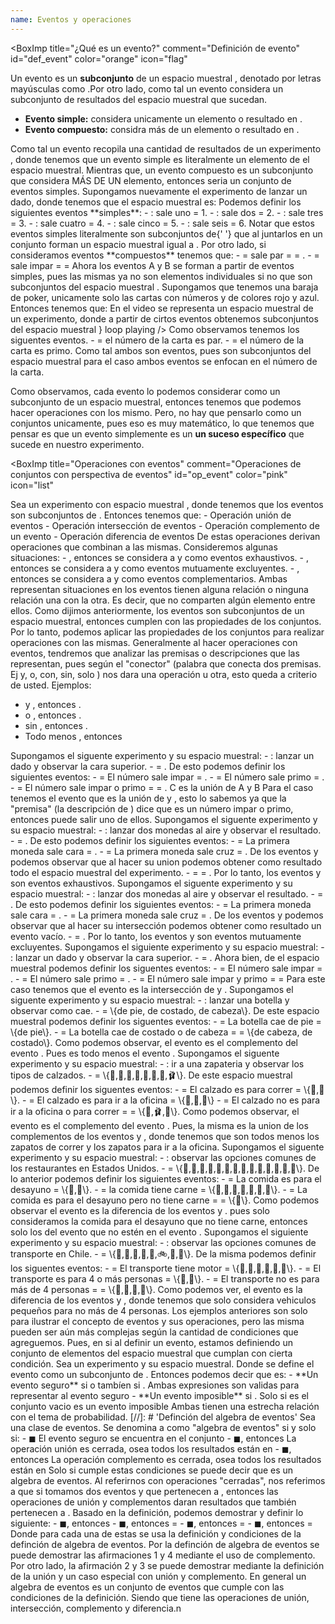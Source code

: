 ```yaml
---
name: Eventos y operaciones
---
```


<BoxImp
  title="¿Qué es un evento?"
  comment="Definición de evento"
  id="def_event"
  color="orange"
  icon="flag"
>
  Un evento es un **subconjunto** de un espacio muestral
  <Ltx txt="\mathcal{S}" />, denotado por letras mayúsculas como <Ltx txt="A,B,C,D" /> .Por otro lado,
  como tal un evento considera un subconjunto de resultados del espacio muestral que sucedan.
  - **Evento simple:** considera unicamente un elemento o resultado en <Ltx txt="\mathcal{S}" />.
  - **Evento compuesto:** considra más de un elemento o resultado en <Ltx txt="\mathcal{S}" />.

</BoxImp>
<BComment type="note">
  Como tal un evento recopila una cantidad de resultados de un experimento
  <Ltx txt="\mathcal{E}" />, donde tenemos que un evento simple es literalmente
  un elemento de el espacio muestral. Mientras que, un evento compuesto es un
  subconjunto que considera MÁS DE UN elemento, entonces seria un conjunto de
  eventos simples.
</BComment>
<BoxChord title="Ejemplo de evento 1">
  Supongamos nuevamente el experimento de lanzar un dado, donde tenemos que el
  espacio muestral es:
  <Balph>
    <Ltx txt="\mathcal{S}=\{1,2,3,4,5,6\}" />
  </Balph>
  Podemos definir los siguientes eventos **simples**:
  <Balph>
    - <Ltx txt="E_1" />: sale uno = 1.
    - <Ltx txt="E_2" />: sale dos = 2.
    - <Ltx txt="E_3" />: sale tres = 3.
    - <Ltx txt="E_4" />: sale cuatro = 4.
    - <Ltx txt="E_5" />: sale cinco = 5.
    - <Ltx txt="E_6" />: sale seis = 6.

  </Balph>
  Notar que estos eventos simples literalmente son subconjuntos de{' '}
  <Ltx txt="\mathcal{S}" /> que al juntarlos en un conjunto forman un espacio
  muestral igual a <Ltx txt="\mathcal{S}" />. Por otro lado, si consideramos
  eventos **compuestos** tenemos que:
  <Balph>
    - <Ltx txt="A" />= sale par = <Ltx txt="\{E_2,E_4,E_6\}" /> = <Ltx txt="\{2,4,6\}" />.
    - <Ltx txt="B" />= sale impar = <Ltx txt="\{E_1,E_3,E_5\}" /> = <Ltx txt="\{1,3,5\}" />

  </Balph>
  Ahora los eventos A y B se forman a partir de eventos simples, pues las mismas
  ya no son elementos individuales si no que son subconjuntos del espacio
  muestral <Ltx txt="\mathcal{S}" />.
</BoxChord>
<BoxChord className="mb-2" title="Ejemplo de evento 2" color="yellow">
  Supongamos que tenemos una baraja de poker, unicamente solo las cartas con
  números y de colores rojo y azul. Entonces tenemos que:
  <VidAbs
    url="/themes/Estadistica/Probabilidad/3_ex2.mp4"
    title="Ejemplo de evento con cartas"
    content={
      <>
        En el video se representa un espacio muestral de un experimento, donde a
        partir de cirtos eventos obtenemos subconjuntos del espacio muestral
      </>
    }
    loop
    playing
  />
  Como observamos tenemos los siguentes eventos.
  <Balph>
    - <Ltx txt="A" />= el número de la carta es par.
    - <Ltx txt="B" />= el número de la carta es primo.

  </Balph>
  Como tal ambos son eventos, pues son subconjuntos del espacio muestral para el
  caso ambos eventos se enfocan en el número de la carta.
</BoxChord>

Como observamos, cada evento lo podemos considerar como un subconjunto de un espacio muestral, entonces
tenemos que podemos hacer operaciones con los mismo. Pero, no hay que pensarlo como un conjuntos unicamente,
pues eso es muy matemático, lo que tenemos que pensar es que un evento simplemente es un **un suceso específico**
que sucede en nuestro experimento.

<BoxImp
  title="Operaciones con eventos"
  comment="Operaciones de conjuntos con perspectiva de eventos"
  id="op_event"
  color="pink"
  icon="list"
>
  Sea un experimento <Ltx txt="\mathcal{E}" /> con espacio muestral
  <Ltx txt="\mathcal{S}" />, donde tenemos que los eventos <Ltx txt="A,B,C,D" />
  son subconjuntos de <Ltx txt="\mathcal{S}" />. Entonces tenemos que:
  <BoxSimp className="text-base-content">
    - <Ltx txt="A \cup B = \{w:w \in A \lor w \in B \}" />
    <LComment>Operación unión de eventos</LComment>
    - <Ltx txt="A \cap B = \{w:w \in A \land w \in B \}" />
    <LComment>Operación intersección de eventos</LComment>
    - <Ltx txt="A^c = \{w:w \in \mathcal{S} \land w \notin A \}" />
    <LComment>Operación complemento de un evento</LComment>
    - <Ltx txt="A - B = \{w:w \notin A \land w \in B \}" />
    <LComment>Operación diferencia de eventos</LComment>
  </BoxSimp>
  De estas operaciones derivan operaciones que combinan a las mismas.
</BoxImp>
<BComment type="warn">
  Consideremos algunas situaciones:
  <Balph>
    - <Ltx txt="A \cup B = S" />, entonces se considera a <Ltx txt="A" /> y <Ltx txt="B" /> como eventos exhaustivos.
    - <Ltx txt="A \cap B = \emptyset" />, entonces se considera a <Ltx txt="A" /> y <Ltx txt="B" /> como eventos mutuamente excluyentes.
    - <Ltx txt="A \cap B \neq \emptyset" />, entonces se considera a <Ltx txt="A" /> y <Ltx txt="B" /> como eventos complementarios.
  </Balph>
  Ambas representan situaciones en los eventos tienen alguna relación o ninguna relación una con la otra.
  Es decir, que no comparten algún elemento entre ellos.
</BComment>
<BComment type='note'>
  Como dijimos anteriormente, los eventos son subconjuntos de un espacio muestral, entonces cumplen
  con las propiedades de los conjuntos. Por lo tanto, podemos aplicar las propiedades de los conjuntos
  para realizar operaciones con las mismas.
</BComment>
<BComment type='note'>
  Generalmente al hacer operaciones con eventos, tendremos que analizar las premisas o descripciones que las
  representan, pues según el "conector" (palabra que conecta dos premisas. Ej y, o, con, sin, solo )
  nos dara una operación u otra, esto queda a criterio de usted. Ejemplos:
  - <Ltx txt='A'/> y <Ltx txt='B'/>, entonces <Ltx txt='A \cap B'/>.
  - <Ltx txt='A'/> o <Ltx txt='B'/>, entonces <Ltx txt='A \cup B'/>.
  - <Ltx txt='A'/> sin <Ltx txt='B'/>, entonces <Ltx txt='A - B'/>.
  - Todo menos <Ltx txt='A'/>, entonces <Ltx txt='A^c'/>
</BComment>
<BoxChord title='Ejemplo de unión de eventos 1'>
  Supongamos el siguente experimento y su espacio muestral:
  <Balph>
    - <Ltx txt='\mathcal{E}'/> : lanzar un dado y observar la cara superior.
    - <Ltx txt='\mathcal{S}'/> = <Ltx txt='\{1,2,3,4,5,6\}'/>.

  </Balph>
  De esto podemos definir los siguientes eventos:
  <Balph>
    - <Ltx txt='A' /> = El número sale impar = <Ltx txt='\{1,3,5\}'/>.
    - <Ltx txt='B' /> = El número sale primo = <Ltx txt='\{2,3,5\}'/>.
    - <Ltx txt='C' /> = El número sale impar o primo = <Ltx txt='A \cup B'/> = <Ltx txt='\{1,2,3,5\}'/>.
    <LComment>C es la unión de A y B</LComment>
  </Balph>
  Para el caso tenemos el evento <Ltx txt='C' /> que es la unión de <Ltx txt='A' /> y <Ltx txt='B' />, esto
  lo sabemos ya que la "premisa" (la descripción de <Ltx txt='C'/>) dice que es un número impar o primo, entonces
  puede salir uno de ellos.
</BoxChord>
<BoxChord title='Ejemplo de unión de eventos 2'>
  Supongamos el siguente experimento y su espacio muestral:
  <Balph>
    - <Ltx txt='\mathcal{E}'/> : lanzar dos monedas al aire y observar el resultado.
    - <Ltx txt='\mathcal{S}'/> = <Ltx txt='\{(cara, cara), (cara, cruz), (cruz, cara), (cruz, cruz)\}'/>.

  </Balph>
  De esto podemos definir los siguientes eventos:
  <Balph>
    - <Ltx txt='A' /> = La primera moneda sale cara = <Ltx txt='\{(cara, cara), (cara, cruz)\}'/>.
    - <Ltx txt='B' /> = La primera moneda sale cruz = <Ltx txt='\{(cruz, cara), (cruz, cruz)\}'/>.

  </Balph>
  De los eventos <Ltx txt='A' /> y <Ltx txt='B' /> podemos observar que al hacer su union podemos
  obtener como resultado todo el espacio muestral del experimento.
  <Balph>
    - <Ltx txt='A \cup B' /> = <Ltx txt='\mathcal{S}'/> = <Ltx txt='\{(cara, cara), (cara, cruz), (cruz, cara), (cruz, cruz)\}'/>.
  </Balph>
  Por lo tanto, los eventos <Ltx txt='A' /> y <Ltx txt='B' /> son eventos exhaustivos.
</BoxChord>
<BoxChord title='Ejemplo de intersección de eventos 1' color='red'>
  Supongamos el siguente experimento y su espacio muestral:
  <Balph>
    - <Ltx txt='\mathcal{E}'/> : lanzar dos monedas al aire y observar el resultado.
    - <Ltx txt='\mathcal{S}'/> = <Ltx txt='\{(cara, cara), (cara, cruz), (cruz, cara), (cruz, cruz)\}'/>.

  </Balph>
  De esto podemos definir los siguientes eventos:
  <Balph>
    - <Ltx txt='A' /> = La primera moneda sale cara = <Ltx txt='\{(cara, cara), (cara, cruz)\}'/>.
    - <Ltx txt='B' /> = La primera moneda sale cruz = <Ltx txt='\{(cruz, cara), (cruz, cruz)\}'/>.

  </Balph>
  De los eventos <Ltx txt='A' /> y <Ltx txt='B' /> podemos observar que al hacer su intersección podemos
  obtener como resultado un evento vacío.
  <Balph>
    - <Ltx txt='A \cap B' /> = <Ltx txt='\emptyset' />.
  </Balph>
  Por lo tanto, los eventos <Ltx txt='A' /> y <Ltx txt='B' /> son eventos mutuamente excluyentes.
</BoxChord>
<BoxChord title='Ejemplo de intersección de eventos 2' color='red'>
  Supongamos el siguiente experimento y su espacio muestral:
  <Balph>
    - <Ltx txt='\mathcal{E}'/> : lanzar un dado y observar la cara superior.
    - <Ltx txt='\mathcal{S}'/> = <Ltx txt='\{1,2,3,4,5,6\}'/>.
  </Balph>
  Ahora bien, de el espacio muestral podemos definir los siguentes eventos:
  <Balph>
    - <Ltx txt='A' /> = El número sale impar = <Ltx txt='\{1,3,5\}'/>.
    - <Ltx txt='B' /> = El número sale primo = <Ltx txt='\{2,3,5\}'/>.
    - <Ltx txt='C' /> = El número sale impar y primo = <Ltx txt='A \cap B'/> = <Ltx txt='\{3, 5\}'/>
  </Balph>
  Para este caso tenemos que el evento <Ltx txt='C' /> es la intersección de <Ltx txt='A' /> y <Ltx txt='B' />.

</BoxChord>
<BoxChord title='Ejemplo de complemento de eventos 1' color='yellow'>
  Supongamos el siguente experimento y su espacio muestral:
  <Balph>
    - <Ltx txt='\mathcal{E}'/> : lanzar una botella y observar como cae.
    - <Ltx txt='\mathcal{S}'/> = \{de pie, de costado, de cabeza\}.
  </Balph>
  De este espacio muestral podemos definir los siguentes eventos:
  <Balph>
    - <Ltx txt='A' /> = La botella cae de pie = \{de pie\}.
    - <Ltx txt='B' /> = La botella cae de costado o de cabeza = <Ltx txt='A^c'/> = \{de cabeza, de costado\}.
  </Balph>
  Como podemos observar, el evento <Ltx txt='B' /> es el complemento del evento <Ltx txt='A' />. Pues es todo
  menos el evento <Ltx txt='A' />.
</BoxChord>
<BoxChord title='Ejemplo de complemento de eventos 2' color='yellow'>
  Supongamos el siguente experimento y su espacio muestral:
  <Balph>
    - <Ltx txt='\mathcal{E}'/> : ir a una zapateria y observar los tipos de calzados.
    - <Ltx txt='\mathcal{S}'/> = \{👟,👞,👠,🥿,👢,🥾,👡,🩰\}.
  </Balph>
  De este espacio muestral podemos definir los siguentes eventos:
  <Balph>
    - <Ltx txt='A' /> = El calzado es para correr = \{👟,🥾\}.
    - <Ltx txt='B' /> = El calzado es para ir a la oficina = \{👞,👠,👡\}
    - <Ltx txt='C' /> = El calzado no es para ir a la oficina o para correr = <Ltx txt='A^c \cup B^c'/> = \{👢,🩰,🥿\}.
  </Balph>
  Como podemos observar, el evento <Ltx txt='C' /> es el complemento del evento <Ltx txt='A \cup B' />. Pues, la misma
  es la union de los complementos de los eventos <Ltx txt='A' /> y <Ltx txt='B' />, donde tenemos que son todos
  menos los zapatos de correr y los zapatos para ir a la oficina.
</BoxChord>
<BoxChord title='Ejemplo de diferencia de eventos 1' color='green'>
  Supongamos el siguente experimento y su espacio muestral:
  <Balph>
    - <Ltx txt='\mathcal{E}'/> : observar las opciones comunes de los restaurantes en Estados Unidos.
    - <Ltx txt='\mathcal{S}'/> = \{🍔,🍟,🍕,🍗,🍖,🍝,🍜,🍲,🍧,🍭,🍫,🎂,🥓,🥟\}.
  </Balph>
  De lo anterior podemos definir los siguientes eventos:
  <Balph>
    - <Ltx txt='A' /> = La comida es para el desayuno = \{🥓,🥟\}.
    - <Ltx txt='B' /> = la comida tiene carne = \{🍔,🍕,🍗,🍖,🍝,🍲,🥓\}.
    - <Ltx txt='C' /> = La comida es para el desayuno pero no tiene carne = <Ltx txt='A - D'/> = \{🥟\}.
  </Balph>
  Como podemos observar el evento <Ltx txt='C' /> es la diferencia de los eventos <Ltx txt='A' /> y <Ltx txt='B' />.
  pues solo consideramos la comida para el desayuno que no tiene carne, entonces solo los del evento <Ltx txt='A' />
  que no estén en el evento <Ltx txt='D' />.
</BoxChord>
<BoxChord title='Ejemplo de diferencia de eventos 2' color='green'>
  Supongamos el siguiente experimento y su espacio muestral:
  <Balph>
    - <Ltx txt='\mathcal{E}'/> : observar las opciones comunes de transporte en Chile.
    - <Ltx txt='\mathcal{S}'/> = \{🚗,🚕,🚙,🚌,🚎,🚲,🛴,🛵\}.
  </Balph>
  De la misma podemos definir los siguentes eventos:
  <Balph>
    - <Ltx txt='A' /> = El transporte tiene motor = \{🚗,🚕,🚙,🚌,🚎,🛵\}.
    - <Ltx txt='B' /> = El transporte es para 4 o más personas = \{🚌,🚎\}.
    - <Ltx txt='C' /> = El transporte no es para más de 4 personas = <Ltx txt='A - B'/> = \{🚗,🚕,🚙,🛵\}.
  </Balph>
  Como podemos ver, el evento <Ltx txt='C' /> es la diferencia de los eventos <Ltx txt='A' /> y <Ltx txt='B' />, donde
  tenemos que solo considera vehiculos pequeños para no más de 4 personas.
</BoxChord>
<BComment type='note'>
  Los ejemplos anteriores son solo para ilustrar el concepto de eventos y sus operaciones, pero las
  misma pueden ser aún más complejas según la cantidad de condiciones que agreguemos. Pues, en si
  al definir un evento, estamos definiendo un conjunto de elementos del espacio muestral que cumplan con
  cierta condición.
</BComment>
<BoxImp
  title='Tipos de eventos'
  color='green'
  comment='Dos tipos de eventos utiles'
  id='tip_ev'
  icon='at'
>
  Sea <Ltx txt='\mathcal{E}'/> un experimento y <Ltx txt='\mathcal{S}'/> su espacio muestral. Donde
  se define el evento <Ltx txt='A' /> como un subconjunto de <Ltx txt='\mathcal{S}'/>. Entonces
  podemos decir que <Ltx txt='A' /> es:
  <BoxSimp>
    - **Un evento seguro** si <Ltx txt='A = \mathcal{S}' /> o tambíen si <Ltx txt='\mathcal{S} \subset {A}' />.
    <LComment>Ambas expresiones son validas para representar al evento seguro</LComment>
    - **Un evento imposible** si <Ltx txt='A = \emptyset' />.
    <LComment>Solo si es el conjunto vacio es un evento imposible</LComment>
  </BoxSimp>
  Ambas tienen una estrecha relación con el tema de probabilidad.
</BoxImp>
[//]: # 'Definción del algebra de eventos'
<Sep />
<TitleSection txt="Algebra de eventos" nr={4} />
<Ref id="Algebra de eventos" />
<BoxImp
  title='¿Qué es un algebra de eventos?'
  comment='Definición de el conjunto algebra de eventos'
  color='orange'
  id='def_algev'
  icon='flag'
>
  Sea <Ltx txt='\mathscr{A} \subset \mathcal{S}'/> una clase de eventos. Se denomina a <Ltx txt='\mathscr{A}'/> como
  "algebra de eventos" si y solo si:
  <BoxSimp>
    - ◼<Ltx txt='\mathcal{S} \subset \mathscr{A}'/>
    <LComment>El evento seguro se encuentra en el conjunto <Ltx txt='\mathscr{A}'/></LComment>
    - ◼<Ltx txt='\forall A,B \subset \mathscr{A}'/>, entonces <Ltx txt='A \cup B \subset \mathscr{A}'/>
    <LComment>La operación unión es cerrada, osea todos los resultados están en <Ltx txt='\mathscr{A}'/></LComment>
    - ◼<Ltx txt='\forall A \subset \mathscr{A}'/>, entonces <Ltx txt='A^c \subset \mathscr{A}'/>
    <LComment>La operación complemento es cerrada, osea todos los resultados están en <Ltx txt='\mathscr{A}'/></LComment>
  </BoxSimp>
  Solo si cumple estas condiciones se puede decir que es un algebra de eventos.
</BoxImp>
<BComment type='note'>
  Al referirnos con operaciones "cerradas", nos referimos a que si tomamos dos eventos <Ltx txt='A' /> y <Ltx txt='B' />
  que pertenecen a <Ltx txt='\mathscr{A}' />, entonces las operaciones de unión y complementos daran resultados
  que también pertenecen a <Ltx txt='\mathscr{A}' />.
</BComment>
<BoxImp
  title='Extensión de la definción'
  comment='Una vista general de la definición'
  color='blue'
  icon='bullseye-arrow'
>
  Basado en la definición, podemos demostrar y definir lo siguiente:
  <BoxSimp>
    - ◼<Ltx txt='\mathcal{S} \subset \mathscr{A}'/>, entonces <Ltx txt='\mathcal{S^c} = \emptyset \subset \mathscr{A}' />
    - ◼<Ltx txt='A_1,A_2,\cdots,A_n\subset\mathscr{A}'/>, entonces <Ltx txt='A_1\cup A_2\cup \cdots \cup A_n'/> = <Ltx txt='\bigcup_{i=1}^n A_i \subset \mathscr{A}' />
    - ◼<Ltx txt='A_1,A_2,\cdots,A_n\subset\mathscr{A}'/>, entonces <Ltx txt='A_1\cap A_2\cap \cdots \cap A_n'/> = <Ltx txt='\bigcap_{i=1}^n A_i \subset \mathscr{A}' />
    - ◼<Ltx txt='\forall A,B \subset \mathscr{A}'/>, entonces <Ltx txt='A \cap B^c \subset \mathscr{A}'/> = <Ltx txt='A - B \subset \mathscr{A}'/>
  </BoxSimp>
  Donde para cada una de estas se usa la definición y condiciones de la definción de algebra de eventos.
</BoxImp>
<BComment type='warn'>
  Por la definción de algebra de eventos se puede demostrar las afirmaciones 1 y 4 mediante el uso de complemento. Por otro lado,
  la afirmación 2 y 3 se puede demostrar mediante la definición de la unión y un caso especial con unión y complemento.
</BComment>
<BComment type='note'>
  En general un algebra de eventos es un conjunto de eventos que cumple con las condiciones de la definición.
  Siendo que tiene las operaciones de unión, intersección, complemento y diferencia.n
</BComment>
